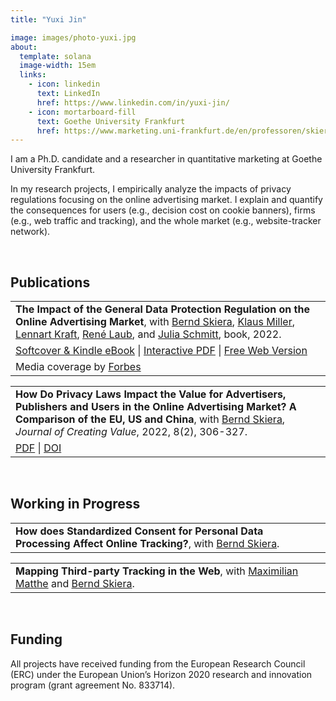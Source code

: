 ```yaml
---
title: "Yuxi Jin"

image: images/photo-yuxi.jpg
about:
  template: solana
  image-width: 15em
  links:
    - icon: linkedin
      text: LinkedIn
      href: https://www.linkedin.com/in/yuxi-jin/
    - icon: mortarboard-fill
      text: Goethe University Frankfurt
      href: https://www.marketing.uni-frankfurt.de/en/professoren/skiera/team/doctoral-students/yuxi-jin.html
---
```


I am a Ph.D. candidate and a researcher in quantitative marketing at Goethe University Frankfurt.

In my research projects, I empirically analyze the impacts of privacy regulations focusing on the online advertising market. I explain and quantify the consequences for users (e.g., decision cost on cookie banners), firms (e.g., web traffic and tracking), and the whole market (e.g., website-tracker network).

<br/>

## **Publications**

|                                                                                                                                                                                                                                                                                                                                                                                                                                                                          |
|--------------------------------------------------------------------------------------------------------------------------------------------------------------------------------------------------------------------------------------------------------------------------------------------------------------------------------------------------------------------------------------------------------------------------------------------------------------------------|
| **The Impact of the General Data Protection Regulation on the Online Advertising Market**, with [Bernd Skiera](https://www.marketing.uni-frankfurt.de/en/professoren/skiera/prof-dr-bernd-skiera.html), [Klaus Miller](https://sites.google.com/view/klausmiller/), [Lennart Kraft](https://lennartkraft.com/), [René Laub](https://www.linkedin.com/in/rene-laub-21b5a7103/), and [Julia Schmitt](https://www.linkedin.com/in/dr-julia-schmitt-878853108/), book, 2022. |
| [Softcover & Kindle eBook](https://www.amazon.de/Impact-General-Protection-Regulation-Advertising/dp/3982417309?language=en_GB&currency=EUR) \| [Interactive PDF](http://www.leanpub.com/gdpr-impact) \| [Free Web Version](http://www.gdpr-impact.com/)                                                                                                                                                                                                                 |
| Media coverage by [Forbes](https://www.forbes.com/sites/hecparis/2022/03/17/business-leaders-should-learn-from-facebooks-decline-it-points-to-new-consumer-responses-to-data-advertising-and-privacy/?sh=11314bc3344d)                                                                                                                                                                                                                                                   |

|                                                                                                                                                                                                                                                                                                                       |
|-----------------------------------------------------------------------------------------------------------------------------------------------------------------------------------------------------------------------------------------------------------------------------------------------------------------------|
| **How Do Privacy Laws Impact the Value for Advertisers, Publishers and Users in the Online Advertising Market? A Comparison of the EU, US and China**, with [Bernd Skiera](https://www.marketing.uni-frankfurt.de/en/professoren/skiera/prof-dr-bernd-skiera.html), *Journal of Creating Value*, 2022, 8(2), 306-327. |
| [PDF](https://journals.sagepub.com/doi/epdf/10.1177/23949643221117676) \| [DOI](https://doi.org/10.1177/23949643221117676)                                                                                                                                                                                            |

<br/>

## **Working in Progress**

|                                                                                                                                                                                                      |
|------------------------------------------------------------------------------------------------------------------------------------------------------------------------------------------------------|
| **How does Standardized Consent for Personal Data Processing Affect Online Tracking?**, with [Bernd Skiera](https://www.marketing.uni-frankfurt.de/en/professoren/skiera/prof-dr-bernd-skiera.html). |

|                                                                                                                                                                                                                |
|----------------------------------------------------------------------------------------------------------------------------------------------------------------------------------------------------------------|
| **Mapping Third-party Tracking in the Web**, with [Maximilian Matthe](https://mpmatthe.github.io/) and [Bernd Skiera](https://www.marketing.uni-frankfurt.de/en/professoren/skiera/prof-dr-bernd-skiera.html). |

<br/>

## **Funding**

All projects have received funding from the European Research Council (ERC) under the European Union's Horizon 2020 research and innovation program (grant agreement No. 833714).

